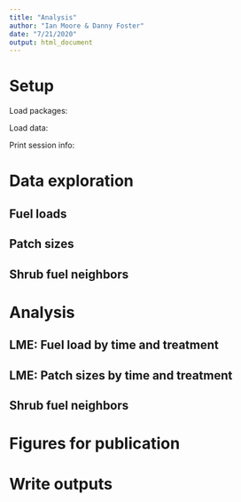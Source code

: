 ```yaml
---
title: "Analysis"
author: "Ian Moore & Danny Foster"
date: "7/21/2020"
output: html_document
---
```


# Setup

Load packages:


Load data:


Print session info:

# Data exploration

## Fuel loads

## Patch sizes

## Shrub fuel neighbors

# Analysis

## LME: Fuel load by time and treatment

## LME: Patch sizes by time and treatment

## Shrub fuel neighbors

# Figures for publication

# Write outputs

